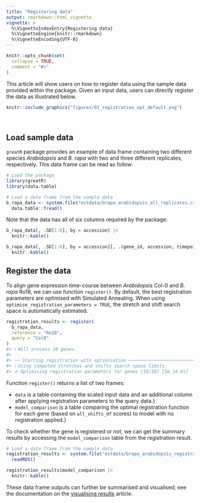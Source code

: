 ```yaml
---
title: "Registering data"
output: rmarkdown::html_vignette
vignette: >
  %\VignetteIndexEntry{Registering data}
  %\VignetteEngine{knitr::rmarkdown}
  %\VignetteEncoding{UTF-8}
---
```


```r
knitr::opts_chunk$set(
  collapse = TRUE,
  comment = "#>"
)
```

This article will show users on how to register data using the sample data provided within the package. Given an input data, users can directly register the data as illustrated below.

```r
knitr::include_graphics("figures/01_registration_opt_default.png")
```

<br>

## Load sample data

`greatR` package provides an example of data frame containing two different species *Arabidopsis* and *B. rapa* with two and three different replicates, respectively. This data frame can be read as follow:

```r
# Load the package
library(greatR)
library(data.table)
```

```r
# Load a data frame from the sample data
b_rapa_data <- system.file("extdata/brapa_arabidopsis_all_replicates.csv", package = "greatR") |>
  data.table::fread()
```

Note that the data has all of six columns required by the package:

```r
b_rapa_data[, .SD[1:6], by = accession] |>
  knitr::kable()
```

```r
b_rapa_data[, .SD[1:6], by = accession][, .(gene_id, accession, timepoint, replicate, expression_value)] |>
  knitr::kable()
```

## Register the data

To align gene expression time-course between *Arabidopsis* Col-0 and *B. rapa* Ro18, we can use function `register()`. By default, the best registration parameters are optimised with Simulated Annealing. When using `optimise_registration_parameters = TRUE`, the stretch and shift search space is automatically estimated.

```r
registration_results <- register(
  b_rapa_data,
  reference = "Ro18",
  query = "Col0"
)
#> ℹ Will process 10 genes.
#>
#> ── Starting registration with optimisation ──────────────────────────────────────
#> ℹ Using computed stretches and shifts search space limits.
#> ✔ Optimising registration parameters for genes (10/10) [5m 14.8s]
```

Function `register()` returns a list of two frames:

- `data` is a table containing the scaled input data and an additional \code{timepoint_reg} column after applying registration parameters to the query data.}
- `model_comparison` is a table comparing the optimal registration function for each gene (based on `all_shifts_df` scores) to model with no registration applied.}

To check whether the gene is registered or not, we can get the summary results by accessing the `model_comparison` table from the registration result.

```r
# Load a data frame from the sample data
registration_results <- system.file("extdata/brapa_arabidopsis_registration.rds", package = "greatR") |>
  readRDS()
```

```r
registration_results$model_comparison |>
  knitr::kable()
```

These data frame outputs can further be summarised and visualised; see the documentation on the [visualising results](https://ruthkr.github.io/greatR/articles/visualise-results.html) article.
